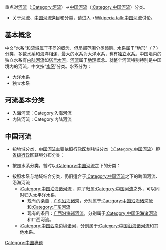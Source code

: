 {{维基专题状态|inactive}}
重点对[[河流|河流]]（[[:Category:河流|:Category:河流]]）→[[中国河流|中国河流]]（[[:Category:中国河流|:Category:中国河流]]）分类。
*关于[[河流|河流]]、[[中国河流|中国河流]]条目和分类，请进入→[[Wikipedia_talk:中国河流|Wikipedia talk:中国河流]]讨论。

==基本概念==
中文“水系”和[[流域|流域]]属于不同的概念，但局部范围分类趋同。水系属于“地形”（？）分类，多数水系和海洋相连，最大的水系为大洋水系，也有[[独立水系|独立水系]]。中国境内的独立水系有[[内陆河流|内陆河流]]如[[塔里木河|塔里木河]]。[[河流|河流]]属于[[地理|地理]]概念。就整个河流特别特别是中国境内的河流，中文按“[[水系|水系]]”分类。水系分为：
*大洋水系
*独立水系

==河流基本分类==
*入海河流：Category:入海河流
*内陆河流：Category:内陆河流

==中国河流==
*按地域分类，[[中国河流|中国河流]]主要依照行政区划辖域分类（[[:Category:中国河流|:Category:中国河流]]）即[[中国一级行政区|省级行政区]]辖境分布分类：
{{中国河流 (按省区归类)}}

*按照水系分类，暂时以[[:Category:中国河流|:Category:中国河流]]之下的分类：
{{中国河流}}

*按照水系与地域结合分类，仍旧适合于[[:Category:中国河流|:Category:中国河流]]之下的跨国河流、沿海河流
** [[:Category:中国沿海诸河流|:Category:中国沿海诸河流]] ，除了归属[[:Category:中国河流|:Category:中国河流]]之外，可以同时归入太平洋水系。
***现有的条目：[[广东沿海诸河|广东沿海诸河]]，分别属于[[:Category:中国沿海诸河流|:Category:中国沿海诸河流]]和[[:Category:广东河流|:Category:广东河流]]
***现有的条目：[[广西沿海诸河流|广西沿海诸河流]]，分别属于[[:Category:中国沿海诸河流|:Category:中国沿海诸河流]]和广西河流。
**[[:Category:中国西南边境诸河|:Category:中国西南边境诸河]]，分别属于[[:Category:中国沿海诸河流|:Category:中国沿海诸河流]]和其他水系。

{{WikiProject Footer}}
[[Category:中国專題|Category:中国專題]]